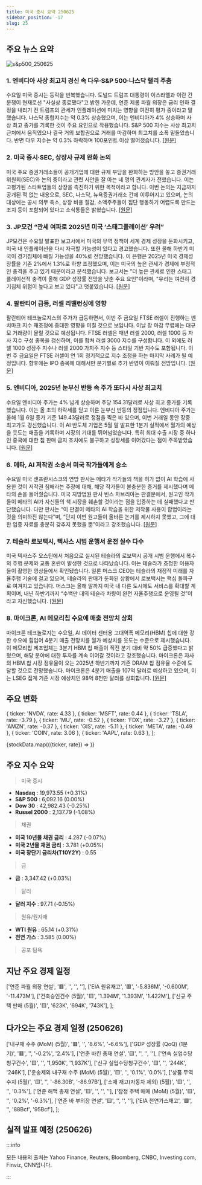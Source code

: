 ```yaml
---
title: 미국 증시 요약 250625
sidebar_position: -17
slug: 25
---
```


## 주요 뉴스 요약

![s&p500_250625](/map/250625.png)

### 1. **엔비디아 사상 최고치 경신 속 다우·S&P 500·나스닥 랠리 주춤**

수요일 미국 증시는 등락을 반복했습니다. 도널드 트럼프 대통령이 이스라엘과 이란 간 분쟁이 현재로선 "사실상 종료됐다"고 밝힌 가운데, 연준 제롬 파월 의장은 금리 인하 결정을 내리기 전 트럼프의 관세가 인플레이션에 미치는 영향을 여전히 평가 중이라고 말했습니다. 나스닥 종합지수는 약 0.3% 상승했으며, 이는 엔비디아가 4% 상승하며 사상 최고 종가를 기록한 것이 주요 요인으로 작용했습니다. S&P 500 지수는 사상 최고치 근처에서 움직였으나 결국 거의 보합권으로 거래를 마감하며 최고치를 소폭 밑돌았습니다. 반면 다우 지수는 약 0.3% 하락하며 100포인트 이상 떨어졌습니다. [[원문]](https://finance.yahoo.com/news/live/stock-market-today-dow-sp-500-nasdaq-rally-stalls-as-nvidia-soars-to-record-200119699.html)

### 2. **미국 증시·SEC, 상장사 규제 완화 논의**

미국 주요 증권거래소들이 공개기업에 대한 규제 부담을 완화하는 방안을 놓고 증권거래위원회(SEC)와 논의 중이라고 관련 사안을 잘 아는 네 명의 관계자가 전했습니다. 이는 고평가된 스타트업들의 상장을 촉진하기 위한 목적이라고 합니다. 이번 논의는 지금까지 공개된 적 없는 내용으로, SEC, 나스닥, 뉴욕증권거래소 간에 이루어지고 있으며, 논의 대상에는 공시 의무 축소, 상장 비용 절감, 소액주주들이 집단 행동하기 어렵도록 만드는 조치 등이 포함되어 있다고 소식통들은 밝혔습니다. [[원문]](https://www.reuters.com/legal/government/us-exchanges-sec-talks-ease-public-company-regulations-2025-06-25/)

### 3. **JP모건 “관세 여파로 2025년 미국 ‘스태그플레이션’ 우려”**

JP모건은 수요일 발표한 보고서에서 미국의 무역 정책이 세계 경제 성장을 둔화시키고, 미국 내 인플레이션을 다시 자극할 가능성이 있다고 경고했습니다. 또한 올해 하반기 미국이 경기침체에 빠질 가능성을 40%로 전망했습니다. 이 은행은 2025년 미국 경제성장률을 기존 2%에서 1.3%로 하향 조정했으며, 이는 미국의 높은 관세가 경제에 부정적인 충격을 주고 있기 때문이라고 분석했습니다. 보고서는 "더 높은 관세로 인한 스태그플레이션적 충격이 올해 GDP 성장률 전망을 낮춘 주요 요인"이라며, "우리는 여전히 경기침체 위험이 높다고 보고 있다"고 덧붙였습니다. [[원문]](https://www.reuters.com/business/jpmorgan-sees-tariff-induced-us-stagflationary-slowdown-2025-2025-06-25/)

### 4. **팔란티어 급등, 러셀 리밸런싱에 영향**

팔란티어 테크놀로지스의 주가가 급등하면서, 이번 주 금요일 FTSE 러셀이 진행하는 벤치마크 지수 재조정에 중대한 영향을 미칠 것으로 보입니다. 이날 장 마감 무렵에는 대규모 거래량이 몰릴 것으로 예상됩니다. FTSE 러셀은 매년 러셀 2000, 러셀 1000 등 자사 지수 구성 종목을 갱신하며, 이를 합쳐 러셀 3000 지수를 구성합니다. 이 외에도 러셀 1000 성장주 지수나 러셀 2000 가치주 지수 등 스타일 기반 지수도 포함됩니다. 이번 주 금요일은 FTSE 러셀이 연 1회 정기적으로 지수 조정을 하는 마지막 사례가 될 예정입니다. 향후에는 IPO 종목에 대해서만 분기별로 추가 반영이 이뤄질 전망입니다. [[원문]](https://www.reuters.com/business/finance/palantirs-surge-leave-its-mark-russell-reshuffle-2025-06-25/)

### 5. **엔비디아, 2025년 눈부신 반등 속 주가 또다시 사상 최고치**

수요일 엔비디아 주가는 4% 넘게 상승하며 주당 154.31달러로 사상 최고 종가를 기록했습니다. 이는 올 초의 하락세를 딛고 이룬 눈부신 반등의 정점입니다. 엔비디아 주가는 올해 1월 6일 종가 기준 149.43달러로 정점을 찍은 바 있으며, 이번 거래일 동안 장중 최고가도 경신했습니다. 이 AI 반도체 기업은 5월 말 발표한 1분기 실적에서 월가의 예상을 웃도는 매출을 기록하며 시장의 기대를 뛰어넘었습니다. 특히 최대 수출 시장 중 하나인 중국에 대한 칩 판매 금지 조치에도 불구하고 성장세를 이어갔다는 점이 주목받았습니다. [[원문]](https://finance.yahoo.com/news/nvidia-stock-notches-fresh-record-high-in-remarkable-2025-turnaround-200401502.html)

### 6. **메타, AI 저작권 소송서 미국 작가들에게 승소**

수요일 미국 샌프란시스코의 연방 판사는 메타가 작가들의 책을 허가 없이 AI 학습에 사용한 것이 저작권 침해라는 주장에 대해, 해당 작가들이 불충분한 증거를 제시했다며 메타의 손을 들어줬습니다. 미국 지방법원 판사 빈스 차브리아는 판결문에서, 원고인 작가들이 메타의 AI가 자신들의 책 시장을 훼손할 것이라는 점을 입증하는 데 실패했다고 판단했습니다. 다만 판사는 “이 판결이 메타의 AI 학습을 위한 저작물 사용이 합법이라는 것을 의미하진 않는다”며, “단지 이번 원고들이 올바른 논거를 제시하지 못했고, 그에 대한 입증 자료를 충분히 갖추지 못했을 뿐”이라고 강조했습니다. [[원문]](https://www.reuters.com/sustainability/boards-policy-regulation/meta-fends-off-authors-us-copyright-lawsuit-over-ai-2025-06-25/)

### 7. **테슬라 로보택시, 텍사스 시범 운행서 운전 실수 다수**

미국 텍사스주 오스틴에서 처음으로 실시된 테슬라의 로보택시 공개 시범 운행에서 복수의 주행 문제와 교통 혼란이 발생한 것으로 나타났습니다. 이는 테슬라가 초청한 이용자들이 촬영한 영상들에서 확인됐습니다. 일론 머스크 CEO는 테슬라의 재정적 미래를 자율주행 기술에 걸고 있으며, 테슬라의 판매가 둔화된 상황에서 로보택시는 핵심 돌파구로 여겨지고 있습니다. 머스크는 올해 말까지 미국 내 다른 도시에도 서비스를 확대할 계획이며, 내년 하반기까지 “수백만 대의 테슬라 차량이 완전 자율주행으로 운영될 것”이라고 자신했습니다. [[원문]](https://www.reuters.com/business/autos-transportation/teslas-robotaxi-peppered-with-driving-mistakes-texas-tests-2025-06-25/)

### 8. **마이크론, AI 메모리칩 수요에 매출 전망치 상회**

마이크론 테크놀로지는 수요일, AI 데이터 센터용 고대역폭 메모리(HBM) 칩에 대한 강한 수요에 힘입어 4분기 매출 전망치를 월가 예상치를 웃도는 수준으로 제시했습니다. 이 메모리칩 제조업체는 3분기 HBM 칩 매출이 직전 분기 대비 약 50% 급증했다고 밝혔으며, 해당 분야에 대한 투자를 계속 이어갈 것이라고 강조했습니다. 마이크론은 자사의 HBM 칩 시장 점유율이 오는 2025년 하반기까지 기존 DRAM 칩 점유율 수준에 도달할 것으로 전망했습니다. 마이크론은 4분기 매출을 107억 달러로 예상하고 있으며, 이는 LSEG 집계 기준 시장 예상치인 98억 8천만 달러를 상회합니다. [[원문]](https://finance.yahoo.com/news/micron-forecasts-quarterly-revenue-above-200732158.html)

## 주요 변화

  { ticker: 'NVDA', rate: 4.33 },
  { ticker: 'MSFT', rate: 0.44 },
  { ticker: 'TSLA', rate: -3.79 },
  { ticker: 'MU', rate: -0.52 },
  { ticker: 'FDX', rate: -3.27 },
  { ticker: 'AMZN', rate: -0.37 },
  { ticker: 'GIS', rate: -5.11 },
  { ticker: 'META', rate: -0.49 },
  { ticker: 'COIN', rate: 3.06 },
  { ticker: 'AAPL', rate: 0.63 },
];

{stockData.map(({ticker, rate}) => <StockCardMini key={ticker} ticker={ticker} rate={rate}></StockCardMini>)}

## 주요 지수 요약

> 미국 증시

- **Nasdaq** : 19,973.55 (+0.31%)
- **S&P 500** : 6,092.16 (0.00%)
- **Dow 30** : 42,982.43 (-0.25%)
- **Russel 2000** : 2,137.79 (-1.08%)

> 채권

- **미국 10년물 채권 금리** : 4.287 (-0.07%)
- **미국 2년물 채권 금리** : 3.781 (+0.05%)
- **미국 장단기 금리차(T10Y2Y)** : 0.55

> 금

- **금** : 3,347.42 (+0.03%)

> 달러

- **달러 지수** : 97.71 (-0.15%)

> 원유/원자재

- **WTI 원유** : 65.14 (+0.31%)
- **천연 가스** : 3.585 (0.00%)

> 공포 탐욕

<FearAndGreed fearAndGreedIndex={58} vix={16.76} vixRate={-4.12} />

## 지난 주요 경제 일정

  ['연준 파월 의장 연설', '🟥', '', '', ''],
  ['EIA 원유재고', '🟥', '-5.836M', '-0.600M', '-11.473M'],
  ['건축승인건수 (5월)', '🟨', '1.394M', '1.393M', '1.422M'],
  ['신규 주택 판매 (5월)', '🟨', '623K', '694K', '743K'],
];

<EconomicCalendar data={eventsData} />

## 다가오는 주요 경제 일정 (250626)

  ['내구재 수주 (MoM) (5월)', '🟥', '', '8.6%', '-6.6%'],
  ['GDP 성장률 (QoQ) (1분기)', '🟥', '', '-0.2%', '2.4%'],
  ['연준 바킨 총재 연설', '🟨', '', '', ''],
  ['연속 실업수당청구건수', '🟨', '', '1,950K', '1,937K'],
  ['신규 실업수당청구건수', '🟨', '', '244K', '246K'],
  ['운송제외 내구재 수주 (MoM) (5월)', '🟨', '', '0.1%', '0.0%'],
  ['상품 무역수지 (5월)', '🟨', '', '-86.30B', '-86.97B'],
  ['소매 재고(자동차 제외) (5월)', '🟨', '', '', '0.3%'],
  ['연준 해맥 총재 연설', '🟨', '', '', ''],
  ['잠정 주택 매매 (MoM) (5월)', '🟨', '', '0.2%', '-6.3%'],
  ['연준 바 부의장 연설', '🟨', '', '', ''],
  ['EIA 천연가스재고', '🟩', '', '88Bcf', '95Bcf'],
];

<EconomicCalendar data={nextEventsData} />

## 실적 발표 예정 (250626)



<EarningsBoard stocksBMO={stocksBMO} stocksAMC={stocksAMC} />

:::info

모든 내용의 출처는 Yahoo Finance, Reuters, Bloomberg, CNBC, Investing.com, Finviz, CNN입니다.

:::
